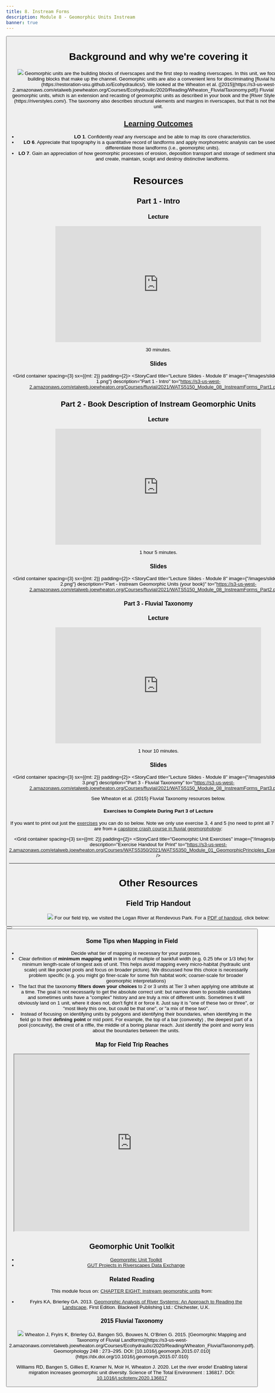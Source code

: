 ```yaml
---
title: 8. Instream Forms
description: Module 8 - Geomorphic Units Instream
banner: true
---
```


<Button to="/Assignments/module-08_GUT" title="See Corresponding Assignment" fullWidth color="secondary" iconName="AssignmentTurnedIn" />

# Background and why we're covering it

<Image src="/images/pics/GU.png" float="right" to="https://s3-us-west-2.amazonaws.com/etalweb.joewheaton.org/Courses/Ecohydraulic/2020/Reading/Wheaton_FluvialTaxonomy.pdf" />
Geomorphic units are the building blocks of riverscapes and the first step to reading riverscapes. In this unit, we focus on those building blocks that make up the channel. Geomorphic units are also a convenient lens for discriminating [fluvial habitats](https://restoration-usu.github.io/Ecohydraulics/). We looked at the Wheaton et al. ([2015](https://s3-us-west-2.amazonaws.com/etalweb.joewheaton.org/Courses/Ecohydraulic/2020/Reading/Wheaton_FluvialTaxonomy.pdf)) Fluvial Taxonomy for geomorphic units, which is an extension and recasting of geomorphic units as described in your book and the [River Styles Framework](https://riverstyles.com/). The taxonomy also describes structural elements and margins in riverscapes, but that is not the focus of this unit.


## [Learning Outcomes](/syllabus/#course-objectives)

- **LO 1**. Confidently *read* any riverscape and be able to map its core characteristics.
- **LO 6**. Appreciate that topography is a quantitative record of landforms and apply morphometric analysis can be used to map and differentiate those landforms (i.e., geomorphic units).
- **LO 7**. Gain an appreciation of how geomorphic processes of erosion, deposition transport and storage of sediment shape topography and create, maintain, sculpt and destroy distinctive landforms. 

# Resources
## Part 1 -  Intro 
### Lecture

<iframe width="560" height="315" src="https://www.youtube.com/embed/videoseries?list=PL0ZiZg4rilzKcQ5wAyMaKCGlDGS4s9pIR" frameborder="0" allow="autoplay; encrypted-media" allowfullscreen></iframe>

<Icon iconName="AccessTime" /> 30 minutes.

### Slides

<Grid container spacing={3} sx={{mt: 2}} padding={2}>
      <StoryCard 
        title="Lecture Slides - Module 8"
        image={"/images/slides/Module08-1.png"}
        description="Part 1 - Intro"
        to="https://s3-us-west-2.amazonaws.com/etalweb.joewheaton.org/Courses/fluvial/2021/WATS5150_Module_08_InstreamForms_Part1.pdf" />
</Grid> 


## Part 2 -  Book Description of Instream Geomorphic Units
### Lecture

<iframe width="560" height="315" src="https://www.youtube.com/embed/videoseries?list=PL0ZiZg4rilzJ97xPL9riKRxtxKOVSuX_n" frameborder="0" allow="autoplay; encrypted-media" allowfullscreen></iframe>

<Icon iconName="AccessTime" /> 1 hour 5 minutes.

### Slides

<Grid container spacing={3} sx={{mt: 2}} padding={2}>
      <StoryCard 
        title="Lecture Slides - Module 8"
        image={"/images/slides/Module08-2.png"}
        description="Part  - Instream Geomorphic Units (your book)"
        to="https://s3-us-west-2.amazonaws.com/etalweb.joewheaton.org/Courses/fluvial/2021/WATS5150_Module_08_InstreamForms_Part2.pdf" />
</Grid> 


### Part 3 -  Fluvial Taxonomy 
### Lecture

<iframe width="560" height="315" src="https://www.youtube.com/embed/videoseries?list=PL0ZiZg4rilzKNCSU1ewX2y8kHRMJo9oWO" frameborder="0" allow="autoplay; encrypted-media" allowfullscreen></iframe>

<Icon iconName="AccessTime" /> 1 hour 10 minutes.

### Slides

<Grid container spacing={3} sx={{mt: 2}} padding={2}>
      <StoryCard 
        title="Lecture Slides - Module 8"
        image={"/images/slides/Module08-3.png"}
        description="Part 3 - Fluvial Taxonomy"
        to="https://s3-us-west-2.amazonaws.com/etalweb.joewheaton.org/Courses/fluvial/2021/WATS5150_Module_08_InstreamForms_Part3.pdf" />
</Grid> 



See Wheaton et al. (2015) Fluvial Taxonomy resources below.

#### Exercises to Complete During Part 3 of Lecture


If you want to print out just the [exercises](https://s3-us-west-2.amazonaws.com/etalweb.joewheaton.org/Courses/WATS5350/2021/WATS5350_Module_01_GeomorphicPrinciples_ExercisesOnly.pdf) you can do so below. Note we only use exercise 3, 4 and 5 (no need to print all 7 pages). These are from a [capstone crash course in fluvial geomorphology](http://capstone.restoration.usu.edu/Course_Topics/WATS_5350/Design_Geomorphic_Principles.html):


<Grid container spacing={3} sx={{mt: 2}} padding={2}>
      <StoryCard 
        title="Geomorphic Unit Exercises"
        image={"/images/pics/GU.png"}
        description="Exercise Handout for Print"
        to="https://s3-us-west-2.amazonaws.com/etalweb.joewheaton.org/Courses/WATS5350/2021/WATS5350_Module_01_GeomorphicPrinciples_ExercisesOnly.pdf" />
</Grid> 


-----------
# Other Resources

## Field Trip Handout
<Image src="/images/slides/Module08_FieldTrip.png" float="right" to="https://s3-us-west-2.amazonaws.com/etalweb.joewheaton.org/Courses/fluvial/2021/WATS5150_Module_08_FieldTrip.pdf" /> For our field trip, we visited the Logan River at Rendevous Park.  For a [PDF of handout](https://s3-us-west-2.amazonaws.com/etalweb.joewheaton.org/Courses/fluvial/2021/WATS5150_Module_08_FieldTrip.pdf), click below:

<Button to="https://s3-us-west-2.amazonaws.com/etalweb.joewheaton.org/Courses/fluvial/2021/WATS5150_Module_08_FieldTrip.pdf" title="Field Trip Handout" subtitle="Print before going to field" color="secondary" iconName="AutoStories" />
<Button to="https://photos.app.goo.gl/12RC4vStdFQecekJ7" title="Field Trip Album" subtitle="Share your Field Trip Photos Here!" color="secondary" iconName="PhotoAlbum" />


### Some Tips when Mapping in Field

- Decide what tier of mapping is necessary for your purposes.
- Clear definition of **minimum mapping unit** in terms of multiple of bankfull width (e.g. 0.25 bfw or 1/3 bfw) for minimum length-scale of longest axis of unit. This helps avoid mapping every micro-habitat (hydraulic unit scale) unit like pocket pools and focus on broader picture).  We discussed how this choice is necessarily problem specific (e.g. you might go finer-scale for some fish habitat work; coarser-scale for broader geomorphic interpretations)
- The fact that the taxonomy **filters down your choices** to 2 or 3 units at Tier 3 when applying one attribute at a time. The goal is not necessarily to get the absolute correct unit: but narrow down to possible candidates and sometimes units have a "complex" history and are truly a mix of different units. Sometimes it will obviously land on 1 unit, where it does not, don't fight it or force it. Just say it is "one of these two or three", or "most likely this one, but could be that one", or "a mix of these two". 
- Instead of focusing on identifying units by polygons and identifying their boundaries, when identifying in the field go to their **defining point** or mid point. For example, the top of a bar (convexity) , the deepest part of a pool (concavity), the crest of a riffle, the middle of a boring planar reach. Just identify the point and worry less about the boundaries between the units. 

### Map for Field Trip Reaches

<iframe src="https://www.google.com/maps/d/u/0/embed?mid=199HlISAYyFJTkYhLHtj0gPviPJMVi_nU" width="640" height="480"></iframe>


## Geomorphic Unit Toolkit
- [Geomorphic Unit Toolkit](http://gut.riverscapes.net)
- [GUT Projects in Riverscapes Data Exchange](https://data.riverscapes.net/pt/gut)

### Related Reading

This module focus on: [CHAPTER EIGHT: Instream geomorphic units](https://ebookcentral-proquest-com.dist.lib.usu.edu/lib/usu/reader.action?docID=1032536&ppg=148)  from:
- Fryirs KA, Brierley GA. 2013. [Geomorphic Analysis of River Systems: An Approach to Reading the Landscape](https://www.wiley.com/en-au/Geomorphic+Analysis+of+River+Systems%3A+An+Approach+to+Reading+the+Landscape-p-9781405192743), First Edition.  Blackwell Publishing Ltd.: Chichester, U.K.



### 2015 Fluvial Taxonomy
<Image src="/images/covers/Wheaton2015.png" float="right" to="https://s3-us-west-2.amazonaws.com/etalweb.joewheaton.org/Courses/Ecohydraulic/2020/Reading/Wheaton_FluvialTaxonomy.pdf" />
<Icon iconName="PictureAsPdf" /> Wheaton J, Fryirs K, Brierley GJ, Bangen SG, Bouwes N, O’Brien G. 2015. [Geomorphic Mapping and Taxonomy of Fluvial Landforms](https://s3-us-west-2.amazonaws.com/etalweb.joewheaton.org/Courses/Ecohydraulic/2020/Reading/Wheaton_FluvialTaxonomy.pdf). Geomorphology 248 : 273–295. DOI: [10.1016/j.geomorph.2015.07.010](https://dx.doi.org/10.1016/j.geomorph.2015.07.010)
 
Williams RD, Bangen S, Gillies E, Kramer N, Moir H, Wheaton J. 2020. Let the river erode! Enabling lateral migration increases geomorphic unit diversity. Science of The Total Environment : 136817. DOI: [10.1016/j.scitotenv.2020.136817](10.1016/j.scitotenv.2020.136817)




